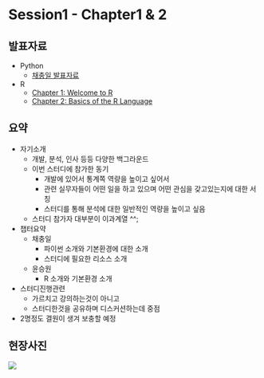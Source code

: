 # Session1 - Chapter1 & 2
## 발표자료
- Python
    - [채충일 발표자료](https://drive.google.com/file/d/1YXzvYAqYfOlsTKB6k1K0GBP6RCqTRr-S/view?usp=sharing)
- R
    - [Chapter 1: Welcome to R](http://r-marketing.r-forge.r-project.org/Instructor/Chapter1/Chapter1-ChapmanFeit.html#/)
    - [Chapter 2: Basics of the R Language](http://r-marketing.r-forge.r-project.org/Instructor/Chapter2/Chapter2-ChapmanFeit.html#/)


## 요약
- 자기소개
    - 개발, 분석, 인사 등등 다양한 백그라운드
    - 이번 스터디에 참가한 동기
        - 개발에 있어서 통계쪽 역량을 높이고 싶어서
        - 관련 실무자들이 어떤 일을 하고 있으며 어떤 관심을 갖고있는지에 대한 서칭
        - 스터디를 통해 분석에 대한 일반적인 역량을 높이고 싶음
    - 스터디 참가자 대부분이 이과계열 ^^;
- 챕터요약
    - 채충일
        - 파이썬 소개와 기본환경에 대한 소개
        - 스터디에 필요한 리소스 소개
    - 윤승원
        - R 소개와 기본환경 소개
- 스터디진행관련
    - 가르치고 강의하는것이 아니고
    - 스터디한것을 공유하며 디스커션하는데 중점
- 2명정도 결원이 생겨 보충할 예정

## 현장사진
![](img/s1/1.png)